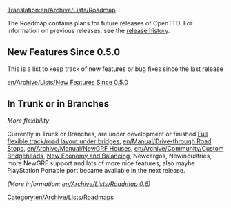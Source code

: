 [[Translation:en/Archive/Lists/Roadmap]]
[[Category:en/Archive/Lists/Roadmaps]]

The Roadmap contains plans for future releases of OpenTTD. For information on previous releases, see the [[en/Archive/OpenTTD/Main Page|release history]].

==New Features Since 0.5.0==

This is a list to keep track of new features or bug fixes since the last release

[[en/Archive/Lists/New Features Since 0.5.0]]

==In Trunk or in Branches==
''More flexibility''

Currently in Trunk or Branches, are under development or finished [[en/Archive/Manual/New Bridges|Full flexible track/road layout under bridges]], [[en/Manual/Drive-through Road Stops]], [[en/Archive/Manual/NewGRF Houses]], [[en/Archive/Community/Custom Bridgeheads]], [[en/New Economy and Balancing|New Economy and Balancing]], Newcargos, Newindustries, more NewGRF support and lots of more nice features, also maybe PlayStation Portable port became available in the next release.

''(More information: [[en/Archive/Lists/Roadmap 0.6]])''